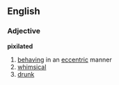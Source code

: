 ==English==
===Adjective===
'''pixilated'''
# [[behaving]] in an [[eccentric]] manner
# [[whimsical]]
# [[drunk]]
